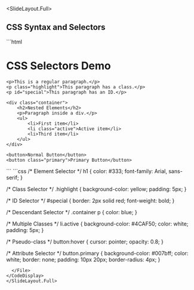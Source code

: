 
<SlideLayout.Full>
## CSS Syntax and Selectors

<CodeDisplay >
  <File name="index.html">
```html
<!DOCTYPE html>
<html>
<head>
    <title>CSS Selectors</title>
</head>
<body>
    <h1>CSS Selectors Demo</h1>
    
    <p>This is a regular paragraph.</p>
    <p class="highlight">This paragraph has a class.</p>
    <p id="special">This paragraph has an ID.</p>
    
    <div class="container">
        <h2>Nested Elements</h2>
        <p>Paragraph inside a div.</p>
        <ul>
            <li>First item</li>
            <li class="active">Active item</li>
            <li>Third item</li>
        </ul>
    </div>
    
    <button>Normal Button</button>
    <button class="primary">Primary Button</button>
</body>
</html>
```
  </File>
  <File name="index.css">
```css
/* Element Selector */
h1 {
    color: #333;
    font-family: Arial, sans-serif;
}

/* Class Selector */
.highlight {
    background-color: yellow;
    padding: 5px;
}

/* ID Selector */
#special {
    border: 2px solid red;
    font-weight: bold;
}

/* Descendant Selector */
.container p {
    color: blue;
}

/* Multiple Classes */
li.active {
    background-color: #4CAF50;
    color: white;
    padding: 5px;
}

/* Pseudo-class */
button:hover {
    cursor: pointer;
    opacity: 0.8;
}

/* Attribute Selector */
button.primary {
    background-color: #007bff;
    color: white;
    border: none;
    padding: 10px 20px;
    border-radius: 4px;
}
```
  </File>
</CodeDisplay>
</SlideLayout.Full>